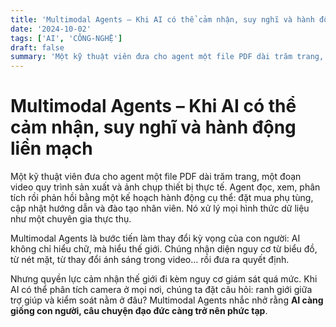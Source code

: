 ```yaml
---
title: 'Multimodal Agents – Khi AI có thể cảm nhận, suy nghĩ và hành động liền mạch'
date: '2024-10-02'
tags: ['AI', 'CÔNG-NGHỆ']
draft: false
summary: 'Một kỹ thuật viên đưa cho agent một file PDF dài trăm trang, một đoạn video quy trình sản xuất và ản'
---
```


# Multimodal Agents – Khi AI có thể cảm nhận, suy nghĩ và hành động liền mạch

Một kỹ thuật viên đưa cho agent một file PDF dài trăm trang, một đoạn video quy trình sản xuất và ảnh chụp thiết bị thực tế. Agent đọc, xem, phân tích rồi phản hồi bằng một kế hoạch hành động cụ thể: đặt mua phụ tùng, cập nhật hướng dẫn và đào tạo nhân viên. Nó xử lý mọi hình thức dữ liệu như một chuyên gia thực thụ.

Multimodal Agents là bước tiến làm thay đổi kỳ vọng của con người: AI không chỉ hiểu chữ, mà hiểu thế giới. Chúng nhận diện nguy cơ từ biểu đồ, từ nét mặt, từ thay đổi ánh sáng trong video… rồi đưa ra quyết định.

Nhưng quyền lực cảm nhận thế giới đi kèm nguy cơ giám sát quá mức. Khi AI có thể phân tích camera ở mọi nơi, chúng ta đặt câu hỏi: ranh giới giữa trợ giúp và kiểm soát nằm ở đâu? Multimodal Agents nhắc nhở rằng **AI càng giống con người, câu chuyện đạo đức càng trở nên phức tạp**.